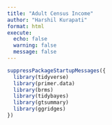 ```yaml
---
title: "Adult Census Income"
author: "Harshil Kurapati"
format: html
execute: 
  echo: false    
  warning: false 
  message: false 
---
```


```r
suppressPackageStartupMessages({
  library(tidyverse)
  library(primer.data)
  library(brms)
  library(tidybayes)
  library(gtsummary)
  library(ggridges)
})
```

